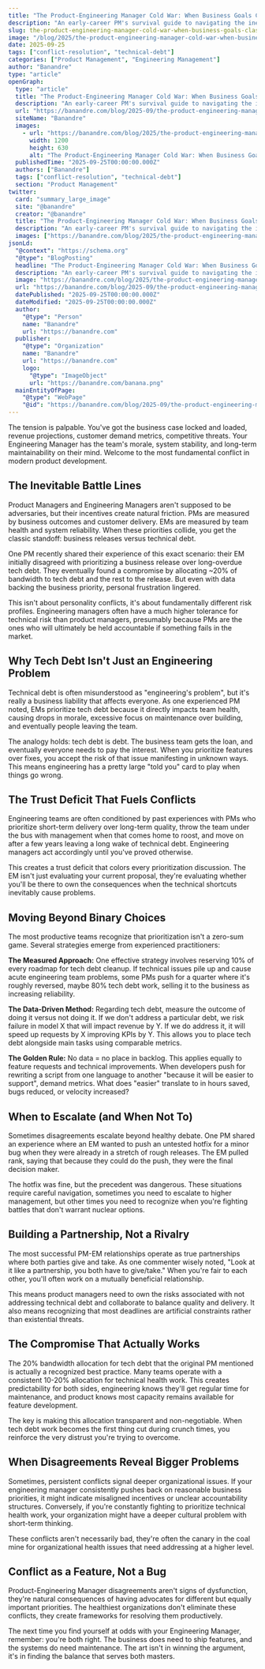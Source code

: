 ```yaml
---
title: "The Product-Engineering Manager Cold War: When Business Goals Clash With Technical Reality"
description: "An early-career PM's survival guide to navigating the inevitable conflicts between shipping features and paying down technical debt."
slug: the-product-engineering-manager-cold-war-when-business-goals-clash-with-technical-reality
image: "/blog/2025/the-product-engineering-manager-cold-war-when-business-goals-clash-with-technical-reality.webp"
date: 2025-09-25
tags: ["conflict-resolution", "technical-debt"]
categories: ["Product Management", "Engineering Management"]
author: "Banandre"
type: "article"
openGraph:
  type: "article"
  title: "The Product-Engineering Manager Cold War: When Business Goals Clash With Technical Reality"
  description: "An early-career PM's survival guide to navigating the inevitable conflicts between shipping features and paying down technical debt."
  url: "https://banandre.com/blog/2025-09/the-product-engineering-manager-cold-war-when-business-goals-clash-with-technical-reality"
  siteName: "Banandre"
  images:
    - url: "https://banandre.com/blog/2025/the-product-engineering-manager-cold-war-when-business-goals-clash-with-technical-reality.webp"
      width: 1200
      height: 630
      alt: "The Product-Engineering Manager Cold War: When Business Goals Clash With Technical Reality"
  publishedTime: "2025-09-25T00:00:00.000Z"
  authors: ["Banandre"]
  tags: ["conflict-resolution", "technical-debt"]
  section: "Product Management"
twitter:
  card: "summary_large_image"
  site: "@banandre"
  creator: "@banandre"
  title: "The Product-Engineering Manager Cold War: When Business Goals Clash With Technical Reality"
  description: "An early-career PM's survival guide to navigating the inevitable conflicts between shipping features and paying down technical debt."
  images: ["https://banandre.com/blog/2025/the-product-engineering-manager-cold-war-when-business-goals-clash-with-technical-reality.webp"]
jsonLd:
  "@context": "https://schema.org"
  "@type": "BlogPosting"
  headline: "The Product-Engineering Manager Cold War: When Business Goals Clash With Technical Reality"
  description: "An early-career PM's survival guide to navigating the inevitable conflicts between shipping features and paying down technical debt."
  image: "https://banandre.com/blog/2025/the-product-engineering-manager-cold-war-when-business-goals-clash-with-technical-reality.webp"
  url: "https://banandre.com/blog/2025-09/the-product-engineering-manager-cold-war-when-business-goals-clash-with-technical-reality"
  datePublished: "2025-09-25T00:00:00.000Z"
  dateModified: "2025-09-25T00:00:00.000Z"
  author:
    "@type": "Person"
    name: "Banandre"
    url: "https://banandre.com"
  publisher:
    "@type": "Organization"
    name: "Banandre"
    url: "https://banandre.com"
    logo:
      "@type": "ImageObject"
      url: "https://banandre.com/banana.png"
  mainEntityOfPage:
    "@type": "WebPage"
    "@id": "https://banandre.com/blog/2025-09/the-product-engineering-manager-cold-war-when-business-goals-clash-with-technical-reality"
---
```


The tension is palpable. You've got the business case locked and loaded, revenue projections, customer demand metrics, competitive threats. Your Engineering Manager has the team's morale, system stability, and long-term maintainability on their mind. Welcome to the most fundamental conflict in modern product development.

## The Inevitable Battle Lines

Product Managers and Engineering Managers aren't supposed to be adversaries, but their incentives create natural friction. PMs are measured by business outcomes and customer delivery. EMs are measured by team health and system reliability. When these priorities collide, you get the classic standoff: business releases versus technical debt.

One PM recently shared their experience of this exact scenario: their EM initially disagreed with prioritizing a business release over long-overdue tech debt. They eventually found a compromise by allocating ~20% of bandwidth to tech debt and the rest to the release. But even with data backing the business priority, personal frustration lingered.

This isn't about personality conflicts, it's about fundamentally different risk profiles. Engineering managers often have a much higher tolerance for technical risk than product managers, presumably because PMs are the ones who will ultimately be held accountable if something fails in the market.

## Why Tech Debt Isn't Just an Engineering Problem

Technical debt is often misunderstood as "engineering's problem", but it's really a business liability that affects everyone. As one experienced PM noted, EMs prioritize tech debt because it directly impacts team health, causing drops in morale, excessive focus on maintenance over building, and eventually people leaving the team.

The analogy holds: tech debt is debt. The business team gets the loan, and eventually everyone needs to pay the interest. When you prioritize features over fixes, you accept the risk of that issue manifesting in unknown ways. This means engineering has a pretty large "told you" card to play when things go wrong.

## The Trust Deficit That Fuels Conflicts

Engineering teams are often conditioned by past experiences with PMs who prioritize short-term delivery over long-term quality, throw the team under the bus with management when that comes home to roost, and move on after a few years leaving a long wake of technical debt. Engineering managers act accordingly until you've proved otherwise.

This creates a trust deficit that colors every prioritization discussion. The EM isn't just evaluating your current proposal, they're evaluating whether you'll be there to own the consequences when the technical shortcuts inevitably cause problems.

## Moving Beyond Binary Choices

The most productive teams recognize that prioritization isn't a zero-sum game. Several strategies emerge from experienced practitioners:

**The Measured Approach:** One effective strategy involves reserving 10% of every roadmap for tech debt cleanup. If technical issues pile up and cause acute engineering team problems, some PMs push for a quarter where it's roughly reversed, maybe 80% tech debt work, selling it to the business as increasing reliability.

**The Data-Driven Method:** Regarding tech debt, measure the outcome of doing it versus not doing it. If we don't address a particular debt, we risk failure in model X that will impact revenue by Y. If we do address it, it will speed up requests by X improving KPIs by Y. This allows you to place tech debt alongside main tasks using comparable metrics.

**The Golden Rule:** No data = no place in backlog. This applies equally to feature requests and technical improvements. When developers push for rewriting a script from one language to another "because it will be easier to support", demand metrics. What does "easier" translate to in hours saved, bugs reduced, or velocity increased?

## When to Escalate (and When Not To)

Sometimes disagreements escalate beyond healthy debate. One PM shared an experience where an EM wanted to push an untested hotfix for a minor bug when they were already in a stretch of rough releases. The EM pulled rank, saying that because they could do the push, they were the final decision maker.

The hotfix was fine, but the precedent was dangerous. These situations require careful navigation, sometimes you need to escalate to higher management, but other times you need to recognize when you're fighting battles that don't warrant nuclear options.

## Building a Partnership, Not a Rivalry

The most successful PM-EM relationships operate as true partnerships where both parties give and take. As one commenter wisely noted, "Look at it like a partnership, you both have to give/take." When you're fair to each other, you'll often work on a mutually beneficial relationship.

This means product managers need to own the risks associated with not addressing technical debt and collaborate to balance quality and delivery. It also means recognizing that most deadlines are artificial constraints rather than existential threats.

## The Compromise That Actually Works

The 20% bandwidth allocation for tech debt that the original PM mentioned is actually a recognized best practice. Many teams operate with a consistent 10-20% allocation for technical health work. This creates predictability for both sides, engineering knows they'll get regular time for maintenance, and product knows most capacity remains available for feature development.

The key is making this allocation transparent and non-negotiable. When tech debt work becomes the first thing cut during crunch times, you reinforce the very distrust you're trying to overcome.

## When Disagreements Reveal Bigger Problems

Sometimes, persistent conflicts signal deeper organizational issues. If your engineering manager consistently pushes back on reasonable business priorities, it might indicate misaligned incentives or unclear accountability structures. Conversely, if you're constantly fighting to prioritize technical health work, your organization might have a deeper cultural problem with short-term thinking.

These conflicts aren't necessarily bad, they're often the canary in the coal mine for organizational health issues that need addressing at a higher level.

## Conflict as a Feature, Not a Bug

Product-Engineering Manager disagreements aren't signs of dysfunction, they're natural consequences of having advocates for different but equally important priorities. The healthiest organizations don't eliminate these conflicts, they create frameworks for resolving them productively.

The next time you find yourself at odds with your Engineering Manager, remember: you're both right. The business does need to ship features, and the systems do need maintenance. The art isn't in winning the argument, it's in finding the balance that serves both masters.

